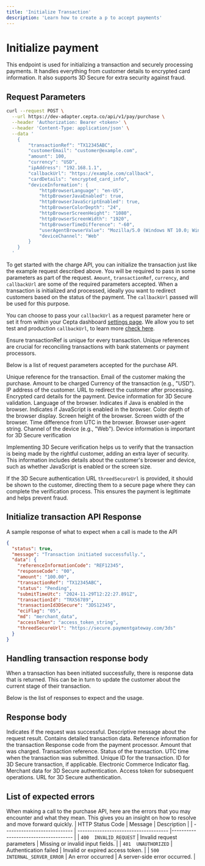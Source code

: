 ```yaml
---
title: 'Initialize Transaction'
description: 'Learn how to create a p to accept payments'
---
```


# Initialize payment

<Info>
   This endpoint is used for initializing a transaction and securely processing payments. It handles everything from customer details to encrypted card information. It also supports 3D Secure for extra security against fraud.
</Info>

## Request Parameters

```bash Request
curl --request POST \
  --url https://dev-adapter.cepta.co/api/v1/pay/purchase \
  --header 'Authorization: Bearer <token>' \
  --header 'Content-Type: application/json' \
  --data '
    {
        "transactionRef": "TX12345ABC",
        "customerEmail": "customer@example.com",
        "amount": 100,
        "currency": "USD",
        "ipAddress": "192.168.1.1",
        "callbackUrl": "https://example.com/callback",
        "cardDetails": "encrypted_card_info",
        "deviceInformation": {
            "httpBrowserLanguage": "en-US",
            "httpBrowserJavaEnabled": true,
            "httpBrowserJavaScriptEnabled": true,
            "httpBrowserColorDepth": "24",
            "httpBrowserScreenHeight": "1080",
            "httpBrowserScreenWidth": "1920",
            "httpBrowserTimeDifference": "-60",
            "userAgentBrowserValue": "Mozilla/5.0 (Windows NT 10.0; Win64; x64)",
            "deviceChannel": "Web"
        }
    }
  '
```

To get started with the charge API, you can initialize the transaction just like the example request described above. You will be required to pass in some parameters as part of the request. `Amount`, `transactionRef`, `currency`, and `callbackUrl` are some of the required parameters accepted. When a transaction is initialized and processed, ideally you want to redirect customers based on the status of the payment. The `callbackUrl` passed will be used for this purpose.

You can choose to pass your `callbackUrl` as a request parameter here or set it from within your Cepta dashboard [settings page](https://dev.twpay.io/settings/api-credentials). We allow you to set test and production `callbackUrl`, to learn more [check here](www.f).

<Note>
   Ensure transactionRef is unique for every transaction. Unique references are crucial for reconciling transactions with bank statements or payment processors.
</Note>

Below is a list of request parameters accepted for the purchase API.

<ParamField body="transactionRef" type="string" required>
    Unique reference for the transaction.
</ParamField>
<ParamField body="customerEmail" type="string" required>
    Email of the customer making the purchase.
</ParamField>
<ParamField body="amount" type="number" required>
    Amount to be charged
</ParamField>
<ParamField body="currency" type="string" required>
    Currency of the transaction (e.g., "USD").
</ParamField>
<ParamField body="ipAddress" type="string" required>
    IP address of the customer.
</ParamField>
<ParamField body="callbackUrl" type="string" required>
    URL to redirect the customer after processing.
</ParamField>
<ParamField body="cardDetails" type="string" required>
    Encrypted card details for the payment.
</ParamField>
<ParamField body="deviceInformation" type="object">
    Device information for 3D Secure validation.
    <Expandable title="object" defaultOpen="true">
        <ParamField body="httpBrowserLanguage" type="string" required>
            Language of the browser.
        </ParamField>
        <ParamField body="httpBrowserJavaEnabled" type="boolean" required>
            Indicates if Java is enabled in the browser.
        </ParamField>
        <ParamField body="httpBrowserJavaScriptEnabled" type="boolean" required>
            Indicates if JavaScript is enabled in the browser.
        </ParamField>
        <ParamField body="httpBrowserColorDepth" type="string" required>
            Color depth of the browser display.
        </ParamField>
        <ParamField body="httpBrowserScreenHeight" type="string" required>
            Screen height of the browser.
        </ParamField>
        <ParamField body="httpBrowserScreenWidth" type="string" required>
            Screen width of the browser.
        </ParamField>
        <ParamField body="httpBrowserTimeDifference" type="string" required>
            Time difference from UTC in the browser.
        </ParamField>
        <ParamField body="userAgentBrowserValue" type="string" required>
            Browser user-agent string.
        </ParamField>
        <ParamField body="deviceChannel" type="string" required>
            Channel of the device (e.g., "Web").
        </ParamField>
    </Expandable>
</ParamField>

<Note> 
   Device information is important for 3D Secure verification   
</Note>

Implementing 3D Secure verification helps us to verify that the transaction is being made by the rightful customer, adding an extra layer of security. This information includes details about the customer's browser and device, such as whether JavaScript is enabled or the screen size.

If the 3D Secure authentication URL `threedSecureUrl` is provided, it should be shown to the customer, directing them to a secure page where they can complete the verification process. This ensures the payment is legitimate and helps prevent fraud.

## Initialize transaction API Response
A sample response of what to expect when a call is made to the API
```json Success response
{
  "status": true,
  "message": "Transaction initiated successfully.",
  "data": {
    "referenceInformationCode": "REF12345",
    "responseCode": "00",
    "amount": "100.00",
    "transactionRef": "TX12345ABC",
    "status": "Pending",
    "submitTimeUtc": "2024-11-29T12:22:27.891Z",
    "transactionId": "TRX56789",
    "transactionId3DSecure": "3DS12345",
    "eciFlag": "05",
    "md": "merchant_data",
    "accessToken": "access_token_string",
    "threedSecureUrl": "https://secure.paymentgateway.com/3ds"
  }
}
```

## Handling transaction response body

When a transaction has been initiated successfully, there is response data that is returned. This can be in turn to update the customer about the current stage of their transaction.

Below is the list of responses to expect and the usage.
## Response body
<ResponseField name="status" type="boolean">
  Indicates if the request was successful.
</ResponseField>
<ResponseField name="message" type="string">
  Descriptive message about the request result.
</ResponseField>
<ResponseField name="data" type="object">
    Contains detailed transaction data.
    <Expandable title="object"  defaultOpen="true">
        <ResponseField name="referenceInformationCode" type="string">
           Reference information for the transaction
        </ResponseField>
        <ResponseField name="responseCode" type="string">
           Response code from the payment processor.
        </ResponseField>
        <ResponseField name="amount" type="string">
        Amount that was charged.
        </ResponseField>
        <ResponseField name="transactionRef" type="string">
            Transaction reference.
        </ResponseField>
        <ResponseField name="status" type="string">
            Status of the transaction.
        </ResponseField>
        <ResponseField name="submitTimeUtc" type="string">
            UTC time when the transaction was submitted.
        </ResponseField>
        <ResponseField name="transactionId" type="string">
            Unique ID for the transaction.
        </ResponseField>
        <ResponseField name="transactionId3DSecure" type="string">
            ID for 3D Secure transaction, if applicable.
        </ResponseField>
        <ResponseField name="eciFlag" type="string">
            Electronic Commerce Indicator flag.
        </ResponseField>
        <ResponseField name="md" type="string">
            Merchant data for 3D Secure authentication.
        </ResponseField>
        <ResponseField name="accessToken" type="string">
            Access token for subsequent operations.
        </ResponseField>
        <ResponseField name="threedSecureUrl" type="string">
            URL for 3D Secure authentication.
        </ResponseField>
    </Expandable>
</ResponseField>

## List of expected errors

When making a call to the purchase API, here are the errors that you may encounter and what they mean. This gives you an insight on how to resolve and move forward quickly.
| HTTP Status Code             | Message                               | Description                          |
| ---------------------------- | ------------------------------------- |------------------------------------- |
| `400  INVALID_REQUEST`       | Invalid request parameters            | Missing or invalid input fields.     |
| `401  UNAUTHORIZED`          | Authentication failed                 | Invalid or expired access token.     |
| `500  INTERNAL_SERVER_ERROR` | An error occurred                     | A server-side error occurred.        |
